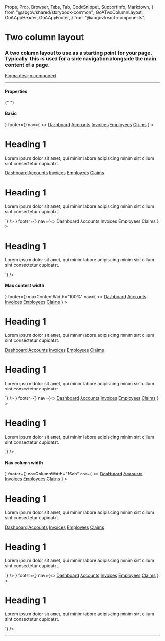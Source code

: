 <!--
title: Two Column
-->
  Props,
  Prop,
  Browser,
  Tabs,
  Tab,
  CodeSnippet,
  SupportInfo,
  Markdown,
} from "@abgov/shared/storybook-common";
  GoATwoColumnLayout,
  GoAAppHeader,
  GoAAppFooter,
} from "@abgov/react-components";

<Meta title="Layouts/Two Column" />

# Two column layout

### A two column layout to use as a starting point for your page. Typically, this is used for a side navigation alongside the main content of a page.

[Figma design component](https://www.figma.com/file/ylmHeuDMfxnDBnP1VaQYz8/%E2%9D%96-Styles-and-Content-%7C-DDI?node-id=3787%3A103173)

---

#### Properties

<Props showTabs={true}>
  <Prop name="navColumnWidth" type="string" description="% | px | rem | ch | etc" defaultValue="256px" />
  <Prop name="maxContentWidth" type="string" description="% | px | rem | ch | etc" defaultValue="904px" />

{" "}

<Prop
  name="header"
  lang="angular"
  type="slot"
  required="true"
  description="How to add GoAAppHeader component"
/>
<Prop
  name="footer"
  lang="angular"
  type="slot"
  required="true"
  description="How to add GoAAppFooter component"
/>
<Prop
  name="nav"
  lang="angular"
  type="slot"
  required="true"
  description="Component containing nav links for application"
/>

  <Prop name="header" lang="react" type="ReactNode" required="true" description="GoAAppHeader component" />
  <Prop name="footer" lang="react" type="ReactNode"  required="true"description="GoAAppFooter component" />
  <Prop name="nav" lang="react" type="ReactNode" required="true" description="Component containing nav links for application" />
</Props>

#### Basic

<Story name="Basic">
  <Browser>
    <GoATwoColumnLayout
      header={<GoAAppHeader />}
      footer={<GoAAppFooter />}
      nav={
        <>
          <a href="#dashboard">Dashboard</a>
          <a href="#accounts">Accounts</a>
          <a href="#invoices">Invoices</a>
          <a href="#employees">Employees</a>
          <a href="#claims">Claims</a>
        </>
      }
    >
      <h1>Heading 1</h1>
      <p>
        Lorem ipsum dolor sit amet, qui minim labore adipisicing minim sint
        cillum sint consectetur cupidatat.
      </p>
    </GoATwoColumnLayout>
  </Browser>
</Story>

<Tabs>
  <Tab label="Angular">
    <CodeSnippet
      lang="html"
      code={`
      <goa-two-column-layout>
        <section slot="header">
          <goa-app-header></goa-app-header>
        </section>
        <section slot="nav">
          <a href="#dashboard">Dashboard</a>
          <a href="#accounts">Accounts</a>
          <a href="#invoices">Invoices</a>
          <a href="#employees">Employees</a>
          <a href="#claims">Claims</a>
        </section>
        <h1>Heading 1</h1>
        <p>
          Lorem ipsum dolor sit amet, qui minim labore adipisicing minim sint cillum sint consectetur cupidatat.
        </p>
        <section slot="footer">
          <goa-app-footer></goa-app-footer>
        </section>
      </goa-two-column-layout>
    `}
    />
  </Tab>
  <Tab label="React">
    <CodeSnippet
      lang="tsx"
      code={`
      <GoATwoColumnLayout
        header={<GoAAppHeader />}
        footer={<GoAAppFooter />}
        nav={<>
          <a href="#dashboard">Dashboard</a>
          <a href="#accounts">Accounts</a>
          <a href="#invoices">Invoices</a>
          <a href="#employees">Employees</a>
          <a href="#claims">Claims</a>
        </>}
      >
        <h1>Heading 1</h1>
        <p>
          Lorem ipsum dolor sit amet, qui minim labore adipisicing minim sint cillum sint consectetur cupidatat.
        </p>
      </GoATwoColumnLayout>
    `}
    />
  </Tab>
</Tabs>

#### Max content width

<Story name="Max Content Width">
  <Browser>
    <GoATwoColumnLayout
      header={<GoAAppHeader maxContentWidth="100%" />}
      footer={<GoAAppFooter maxContentWidth="100%" />}
      maxContentWidth="100%"
      nav={
        <>
          <a href="#dashboard">Dashboard</a>
          <a href="#accounts">Accounts</a>
          <a href="#invoices">Invoices</a>
          <a href="#employees">Employees</a>
          <a href="#claims">Claims</a>
        </>
      }
    >
      <h1>Heading 1</h1>
      <p>
        Lorem ipsum dolor sit amet, qui minim labore adipisicing minim sint
        cillum sint consectetur cupidatat.
      </p>
    </GoATwoColumnLayout>
  </Browser>
</Story>

<Tabs>
  <Tab label="Angular">
    <CodeSnippet
      lang="html"
      code={`
      <goa-two-column-layout maxContentWidth="100%">
        <section slot="header">
          <goa-app-header maxContentWidth="100%"></goa-app-header>
        </section>
        <section slot="nav">
          <a href="#dashboard">Dashboard</a>
          <a href="#accounts">Accounts</a>
          <a href="#invoices">Invoices</a>
          <a href="#employees">Employees</a>
          <a href="#claims">Claims</a>
        </section>
        <h1>Heading 1</h1>
        <p>
          Lorem ipsum dolor sit amet, qui minim labore adipisicing minim sint cillum sint consectetur cupidatat.
        </p>
        <section slot="footer">
          <goa-app-footer maxContentWidth="100%"></goa-app-footer>
        </section>
      </goa-two-column-layout>
    `}
    />
  </Tab>
  <Tab label="React">
    <CodeSnippet
      lang="tsx"
      code={`
      <GoATwoColumnLayout
        maxContentWidth="100%"
        header={<GoAAppHeader maxContentWidth="100%" />}
        footer={<GoAAppFooter maxContentWidth="100%" />}
        nav={<>
          <a href="#dashboard">Dashboard</a>
          <a href="#accounts">Accounts</a>
          <a href="#invoices">Invoices</a>
          <a href="#employees">Employees</a>
          <a href="#claims">Claims</a>
        </>}
      >
        <h1>Heading 1</h1>
        <p>
          Lorem ipsum dolor sit amet, qui minim labore adipisicing minim sint cillum sint consectetur cupidatat.
        </p>
      </GoATwoColumnLayout>
    `}
    />
  </Tab>
</Tabs>

#### Nav column width

<Story name="Nav Column Width">
  <Browser>
    <GoATwoColumnLayout
      header={<GoAAppHeader />}
      footer={<GoAAppFooter />}
      navColumnWidth="16ch"
      nav={
        <>
          <a href="#dashboard">Dashboard</a>
          <a href="#accounts">Accounts</a>
          <a href="#invoices">Invoices</a>
          <a href="#employees">Employees</a>
          <a href="#claims">Claims</a>
        </>
      }
    >
      <h1>Heading 1</h1>
      <p>
        Lorem ipsum dolor sit amet, qui minim labore adipisicing minim sint
        cillum sint consectetur cupidatat.
      </p>
    </GoATwoColumnLayout>
  </Browser>
</Story>

<Tabs>
  <Tab label="Angular">
    <CodeSnippet
      lang="html"
      code={`
      <goa-two-column-layout navColumnWidth="16ch">
        <section slot="header">
          <goa-app-header></goa-app-header>
        </section>
        <section slot="nav">
          <a href="#dashboard">Dashboard</a>
          <a href="#accounts">Accounts</a>
          <a href="#invoices">Invoices</a>
          <a href="#employees">Employees</a>
          <a href="#claims">Claims</a>
        </section>
        <h1>Heading 1</h1>
        <p>
          Lorem ipsum dolor sit amet, qui minim labore adipisicing minim sint cillum sint consectetur cupidatat.
        </p>
        <section slot="footer">
          <goa-app-footer></goa-app-footer>
        </section>
      </goa-two-column-layout>
    `}
    />
  </Tab>
  <Tab label="React">
    <CodeSnippet
      lang="tsx"
      code={`
      <GoATwoColumnLayout
        navColumnWidth="16ch"
        header={<GoAAppHeader />}
        footer={<GoAAppFooter />}
        nav={<>
          <a href="#dashboard">Dashboard</a>
          <a href="#accounts">Accounts</a>
          <a href="#invoices">Invoices</a>
          <a href="#employees">Employees</a>
          <a href="#claims">Claims</a>
        </>}
      >
        <h1>Heading 1</h1>
        <p>
          Lorem ipsum dolor sit amet, qui minim labore adipisicing minim sint cillum sint consectetur cupidatat.
        </p>
      </GoATwoColumnLayout>
    `}
    />
  </Tab>
</Tabs>

---

<SupportInfo />
